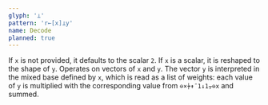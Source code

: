 ```yaml
---
glyph: '⊥'
pattern: 'r←[x]⊥y'
name: Decode
planned: true
---
```


If `x` is not provided, it defaults to the scalar `2`. If `x` is a scalar, it is reshaped to the shape of `y`. Operates on vectors of `x` and `y`. The vector `y` is interpreted in the mixed base defined by `x`, which is read as a list of weights: each value of `y` is multiplied with the corresponding value from `⊖×⍆↟¯1↓1⍪⊖x` and summed.